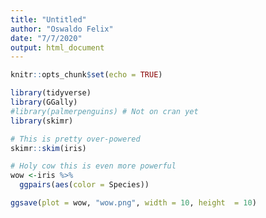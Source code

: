 ```yaml
---
title: "Untitled"
author: "Oswaldo Felix"
date: "7/7/2020"
output: html_document
---
```


```r
knitr::opts_chunk$set(echo = TRUE)
```

```r
library(tidyverse)
library(GGally)
#library(palmerpenguins) # Not on cran yet
library(skimr)
```

```r
# This is pretty over-powered
skimr::skim(iris)
```

```r
# Holy cow this is even more powerful
wow <-iris %>%
  ggpairs(aes(color = Species))

ggsave(plot = wow, "wow.png", width = 10, height  = 10)

```

